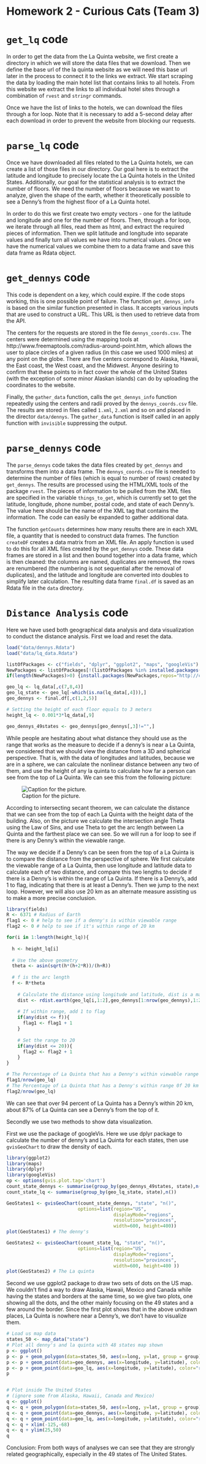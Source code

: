 Homework 2 - Curious Cats (Team 3)
========================================================

# `get_lq` code

In order to get the data from the La Quinta website, we first create a directory in which we will store the data files that we download. Then we define the base url of the la quinta website as we will need this base url later in the process to connect it to the links we extract. We start scraping the data by loading the main hotel list that contains links to all hotels. From this website we extract the links to all individual hotel sites through a combination of `rvest` and `stringr` commands.

Once we have the list of links to the hotels, we can download the files through a for loop. Note that it is necessary to add a 5-second delay after each download in order to prevent the website from blocking our requests.



# `parse_lq` code

Once we have downloaded all files related to the La Quinta hotels, we can create a list of those files in our directory. Our goal here is to extract the latitude and longitude to precisely locate the La Quinta hotels in the United States. Additionally, our goal for the statistical analysis is to extract the number of floors. We need the number of floors because we want to analyze, given the shape of the earth, whether it theoretically possible to see a Denny's from the highest floor of a La Quinta hotel.

In order to do this we first create two empty vectors - one for the latitude and longitude and one for the number of floors. Then, through a for loop, we iterate through all files, read them as html, and extract the required pieces of information. Then we split latitude and longitude into separate values and finally turn all values we have into numerical values. Once we have the numerical values we combine them to a data frame and save this data frame as Rdata object.

# `get_dennys` code
This code is dependent on a key, which could expire.  If the code stops working, this is one possible point of failure.  The function `get_dennys_info` is based on the similar function presented in class.  It accepts various inputs that are used to construct a URL.  This URL is then used to retrieve data from the API. 

The centers for the requests are stored in the file `dennys_coords.csv`.  The centers were determined using the mapping tools at http://www.freemaptools.com/radius-around-point.htm, which allows the user to place circles of a given radius (in this case we used 1000 miles) at any point on the globe.  There are five centers correspond to Alaska, Hawaii, the East coast, the West coast, and the Midwest.  Anyone desiring to confirm that these points to in fact cover the whole of the United States (with the exception of some minor Alaskan islands) can do by uploading the coordinates to the website.  

Finally, the `gather_data` function, calls the `get_dennys_info` function repeatedly using the centers and radii proved by the `dennys_coords.csv` file.  The results are stored in files called `1.xml`, `2.xml` and so on and placed in the director `data/dennys`.  The `gather_data` function is itself called in an apply function with `invisible` suppressing the output.  

# `parse_dennys` code
The `parse_dennys` code takes the data files created by `get_dennys` and transforms them into a data frame.  The `dennys_coords.csv` file is needed to determine the number of files (which is equal to number of rows) created by `get_dennys`.  The results are processed using the HTML/XML tools of the package `rvest`.  The pieces of information to be pulled from the XML files are specified in the variable `things_to_get`, which is currently set to get the latitude, longitude, phone number, postal code, and state of each Denny's.  The value here should be the name of the XML tag that contains the information.  The code can easily be expanded to gather additional data.  

The function `getCounts` determines how many results there are in each XML file, a quantity that is needed to construct data frames.  The function `createDF` creates a data matrix from an XML file.  An apply function is used to do this for all XML files created by the `get_dennys` code.  These data frames are stored in a list and then bound together into a data frame, which is then cleaned:  the columns are named, duplicates are removed, the rows are renumbered (the numbering is not sequential after the removal of duplicates), and the latitude and longitude are converted into doubles to simplify later calculation.  The resulting data frame `final.df` is saved as an Rdata file in the `data` directory.


# `Distance Analysis` code
Here we have used both geographical data analysis and data visualization to conduct the distance analysis. First we load and reset the data.
```r
load("data/dennys.Rdata")
load("data/lq_data.Rdata")

listOfPackages <- c("fields", "dplyr", "ggplot2", "maps", "googleVis")
NewPackages <- listOfPackages[!(listOfPackages %in% installed.packages()[,"Package"])]
if(length(NewPackages)>0) {install.packages(NewPackages,repos="http://cran.rstudio.com/")}

geo_lq <- lq_data[,c(7,8,4)]
geo_lq_state <- geo_lq[-which(is.na(lq_data[,4])),]
geo_dennys <- final.df[,c(1,2,5)]

# Setting the height of each floor equals to 3 meters
height_lq <- 0.001*3*lq_data[,9]

geo_dennys_49states <- geo_dennys[geo_dennys[,3]!="",]
```

While people are hesitating about what distance they should use as the range that works as the measure to decide if a denny's is near a La Quinta, we considered that we should view the distance from a 3D and spherical perspective. That is, with the data of longitudes and latitudes, because we are in a sphere, we can calculate the nonlinear distance between any two of them, and use the height of any la quinta to calculate how far a person can see from the top of La Quinta. We can see this from the following picture:

![Caption for the picture.](.distanceanalysis.jpg)

According to intersecting secant theorem, we can calculate the distance that we can see from the top of each La Quinta with the height data of the building. Also, on the picture we calculate the intersection angle Theta using the Law of Sins, and use Theta to get the arc length between La Quinta and the farthest place we can see. So we will run a for loop to see if there is any Denny's within the viewable range. 

The way we decide if a Denny's can be seen from the top of a La Quinta is to compare the distance from the perspective of sphere. We first calculate the viewable range of a La Quinta, then use longitude and latitude data to calculate each of two distance, and compare this two lengths to decide if there is a Denny's is within the range of La Quinta. If there is a Denny's, add 1 to flag, indicating that there is at least a Denny's. Then we jump to the next loop. However, we will also use 20 km as an alternate measure assisting us to make a more precise conclusion.

```r
library(fields)
R <- 6371 # Radius of Earth
flag1 <- 0 # help to see if a denny's is within viewable range
flag2 <- 0 # help to see if it's within range of 20 km

for(i in 1:length(height_lq)){
  
  h <- height_lq[i]
  
  # Use the above geometry
  theta <- asin(sqrt(h*(h+2*R))/(h+R))
  
  # f is the arc length
  f <- R*theta
  
    # Calculate the distance using longitude and latitude, dist is a matrix
    dist <- rdist.earth(geo_lq[i,1:2],geo_dennys[1:nrow(geo_dennys),1:2])
    
    # If within range, add 1 to flag
    if(any(dist <= f)){
      flag1 <- flag1 + 1
    }
    
    # Set the range to 20
    if(any(dist <= 20)){
      flag2 <- flag2 + 1
    }
}

# The Percentage of La Quinta that has a Denny's within viewable range
flag1/nrow(geo_lq)
# The Percentage of La Quinta that has a Denny's within range 0f 20 km
flag2/nrow(geo_lq)
```
We can see that over 94 percent of La Quinta has a Denny's within 20 km, about 87% of La Quinta can see a Denny's from the top of it.


Secondly we use two methods to show data visualization.

First we use the package of googleVis. Here we use dplyr package to calculate the number of denny's and La Quinta for each states, then use `gvisGeoChart` to draw the density of each.

```r
library(ggplot2)
library(maps)
library(dplyr)
library(googleVis)
op <- options(gvis.plot.tag='chart')
count_state_dennys <- summarise(group_by(geo_dennys_49states, state),n())
count_state_lq <- summarise(group_by(geo_lq_state, state),n())
```

```r

GeoStates1 <- gvisGeoChart(count_state_dennys, "state", "n()",
                          options=list(region="US", 
                                       displayMode="regions", 
                                       resolution="provinces",
                                       width=600, height=400))
plot(GeoStates1) # The denny's

GeoStates2 <- gvisGeoChart(count_state_lq, "state", "n()",
                          options=list(region="US", 
                                       displayMode="regions", 
                                       resolution="provinces",
                                       width=600, height=400 ))
plot(GeoStates2) # The La quinta
```

Second we use ggplot2 package to draw two sets of dots on the US map. We couldn't find a way to draw Alaska, Hawaii, Mexico and Canada while having the states and borders at the same time, so we give two plots, one showing all the dots, and the other mainly focusing on the 49 states and a few around the border. Since the first plot shows that in the above undrawn places, La Quinta is nowhere near a Denny's, we don't have to visualize them.


```r
# Load us map data
states_50 <- map_data("state")
# Plot all denny's and la quinta with 48 states map shown 
p <- ggplot()
p <- p + geom_polygon(data=states_50, aes(x=long, y=lat, group = group),colour="white", fill="grey10" )
p <- p + geom_point(data=geo_dennys, aes(x=longitude, y=latitude), color="coral1")
p <- p + geom_point(data=geo_lq, aes(x=longitude, y=latitude), color="royalblue2")
p


# Plot inside The United States 
# (ignore some from Alaska, Hawaii, Canada and Mexico)
q <- ggplot()
q <- q + geom_polygon(data=states_50, aes(x=long, y=lat, group = group),colour="white", fill="grey10" )
q <- q + geom_point(data=geo_dennys, aes(x=longitude, y=latitude), color="coral1")
q <- q + geom_point(data=geo_lq, aes(x=longitude, y=latitude), color="royalblue2")
q <- q + xlim(-125,-68)
q <- q + ylim(25,50)
q

```

Conclusion: From both ways of analyses we can see that they are strongly related geographically, especially in the 49 states of The United States.
